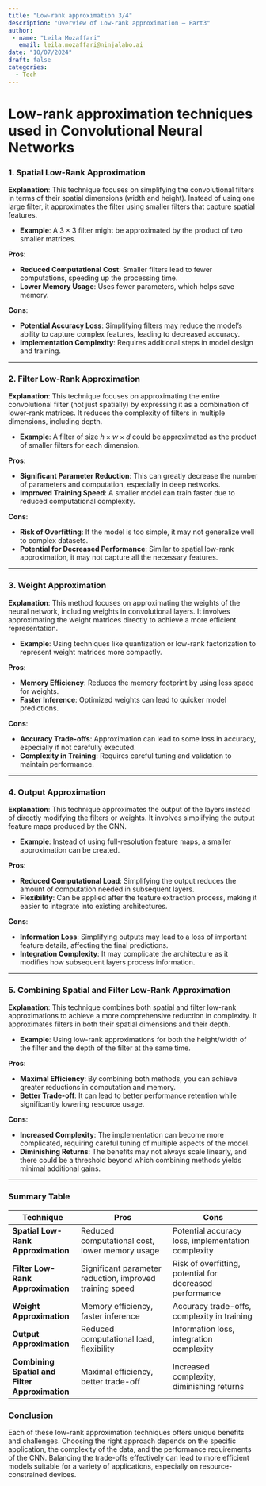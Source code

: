 ```yaml
---
title: "Low-rank approximation 3/4"
description: "Overview of Low-rank approximation – Part3"
author: 
 - name: "Leila Mozaffari"
   email: leila.mozaffari@ninjalabo.ai
date: "10/07/2024"
draft: false
categories:
  - Tech
---
```


# Low-rank approximation techniques used in Convolutional Neural Networks 

### 1. **Spatial Low-Rank Approximation**
**Explanation**: This technique focuses on simplifying the convolutional filters in terms of their spatial dimensions (width and height). Instead of using one large filter, it approximates the filter using smaller filters that capture spatial features.

- **Example**: A $3 \times 3$ filter might be approximated by the product of two smaller matrices.

**Pros**:

- **Reduced Computational Cost**: Smaller filters lead to fewer computations, speeding up the processing time.
- **Lower Memory Usage**: Uses fewer parameters, which helps save memory.

**Cons**:

- **Potential Accuracy Loss**: Simplifying filters may reduce the model’s ability to capture complex features, leading to decreased accuracy.
- **Implementation Complexity**: Requires additional steps in model design and training.

---

### 2. **Filter Low-Rank Approximation**
**Explanation**: This technique focuses on approximating the entire convolutional filter (not just spatially) by expressing it as a combination of lower-rank matrices. It reduces the complexity of filters in multiple dimensions, including depth.

- **Example**: A filter of size $h \times w \times d$ could be approximated as the product of smaller filters for each dimension.

**Pros**:

- **Significant Parameter Reduction**: This can greatly decrease the number of parameters and computation, especially in deep networks.
- **Improved Training Speed**: A smaller model can train faster due to reduced computational complexity.

**Cons**:

- **Risk of Overfitting**: If the model is too simple, it may not generalize well to complex datasets.
- **Potential for Decreased Performance**: Similar to spatial low-rank approximation, it may not capture all the necessary features.

---

### 3. **Weight Approximation**
**Explanation**: This method focuses on approximating the weights of the neural network, including weights in convolutional layers. It involves approximating the weight matrices directly to achieve a more efficient representation.

- **Example**: Using techniques like quantization or low-rank factorization to represent weight matrices more compactly.

**Pros**:

- **Memory Efficiency**: Reduces the memory footprint by using less space for weights.
- **Faster Inference**: Optimized weights can lead to quicker model predictions.

**Cons**:

- **Accuracy Trade-offs**: Approximation can lead to some loss in accuracy, especially if not carefully executed.
- **Complexity in Training**: Requires careful tuning and validation to maintain performance.

---

### 4. **Output Approximation**
**Explanation**: This technique approximates the output of the layers instead of directly modifying the filters or weights. It involves simplifying the output feature maps produced by the CNN.

- **Example**: Instead of using full-resolution feature maps, a smaller approximation can be created.

**Pros**:

- **Reduced Computational Load**: Simplifying the output reduces the amount of computation needed in subsequent layers.
- **Flexibility**: Can be applied after the feature extraction process, making it easier to integrate into existing architectures.

**Cons**:

- **Information Loss**: Simplifying outputs may lead to a loss of important feature details, affecting the final predictions.
- **Integration Complexity**: It may complicate the architecture as it modifies how subsequent layers process information.

---

### 5. **Combining Spatial and Filter Low-Rank Approximation**
**Explanation**: This technique combines both spatial and filter low-rank approximations to achieve a more comprehensive reduction in complexity. It approximates filters in both their spatial dimensions and their depth.

- **Example**: Using low-rank approximations for both the height/width of the filter and the depth of the filter at the same time.

**Pros**:

- **Maximal Efficiency**: By combining both methods, you can achieve greater reductions in computation and memory.
- **Better Trade-off**: It can lead to better performance retention while significantly lowering resource usage.

**Cons**:

- **Increased Complexity**: The implementation can become more complicated, requiring careful tuning of multiple aspects of the model.
- **Diminishing Returns**: The benefits may not always scale linearly, and there could be a threshold beyond which combining methods yields minimal additional gains.

---

### Summary Table

| **Technique**                               | **Pros**                                                    | **Cons**                                                |
|---------------------------------------------|-----------------------------------------------------------|---------------------------------------------------------|
| **Spatial Low-Rank Approximation**          | Reduced computational cost, lower memory usage           | Potential accuracy loss, implementation complexity      |
| **Filter Low-Rank Approximation**           | Significant parameter reduction, improved training speed  | Risk of overfitting, potential for decreased performance |
| **Weight Approximation**                    | Memory efficiency, faster inference                       | Accuracy trade-offs, complexity in training             |
| **Output Approximation**                    | Reduced computational load, flexibility                   | Information loss, integration complexity                 |
| **Combining Spatial and Filter Approximation** | Maximal efficiency, better trade-off                    | Increased complexity, diminishing returns                |

### Conclusion
Each of these low-rank approximation techniques offers unique benefits and challenges. Choosing the right approach depends on the specific application, the complexity of the data, and the performance requirements of the CNN. Balancing the trade-offs effectively can lead to more efficient models suitable for a variety of applications, especially on resource-constrained devices.


